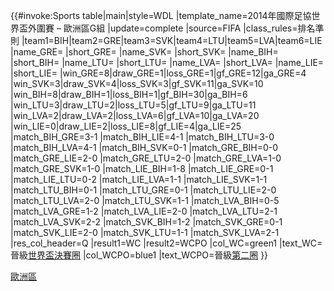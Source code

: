 {{#invoke:Sports table|main|style=WDL
|template_name=2014年國際足協世界盃外圍賽 – 歐洲區G組
|update=complete
|source=FIFA
|class_rules=排名準則
|team1=BIH|team2=GRE|team3=SVK|team4=LTU|team5=LVA|team6=LIE
|name_GRE={{fb|GRE}} |short_GRE={{flagdeco|GRE}}
|name_SVK={{fb|SVK}} |short_SVK={{flagdeco|SVK}}
|name_BIH={{fb|BIH|name=波斯尼亞}} |short_BIH={{flagdeco|BIH}}
|name_LTU={{fb|LTU}} |short_LTU={{flagdeco|LTU}}
|name_LVA={{fb|LVA}} |short_LVA={{flagdeco|LVA}}
|name_LIE={{fb|LIE}} |short_LIE={{flagdeco|LIE}}
|win_GRE=8|draw_GRE=1|loss_GRE=1|gf_GRE=12|ga_GRE=4
|win_SVK=3|draw_SVK=4|loss_SVK=3|gf_SVK=11|ga_SVK=10
|win_BIH=8|draw_BIH=1|loss_BIH=1|gf_BIH=30|ga_BIH=6
|win_LTU=3|draw_LTU=2|loss_LTU=5|gf_LTU=9|ga_LTU=11
|win_LVA=2|draw_LVA=2|loss_LVA=6|gf_LVA=10|ga_LVA=20
|win_LIE=0|draw_LIE=2|loss_LIE=8|gf_LIE=4|ga_LIE=25
|match_BIH_GRE=3-1
|match_BIH_LIE=4-1
|match_BIH_LTU=3-0
|match_BIH_LVA=4-1
|match_BIH_SVK=0-1
|match_GRE_BIH=0-0
|match_GRE_LIE=2-0
|match_GRE_LTU=2-0
|match_GRE_LVA=1-0
|match_GRE_SVK=1-0
|match_LIE_BIH=1-8
|match_LIE_GRE=0-1
|match_LIE_LTU=0-2
|match_LIE_LVA=1-1
|match_LIE_SVK=1-1
|match_LTU_BIH=0-1
|match_LTU_GRE=0-1
|match_LTU_LIE=2-0
|match_LTU_LVA=2-0
|match_LTU_SVK=1-1
|match_LVA_BIH=0-5
|match_LVA_GRE=1-2
|match_LVA_LIE=2-0
|match_LVA_LTU=2-1
|match_LVA_SVK=2-2
|match_SVK_BIH=1-2
|match_SVK_GRE=0-1
|match_SVK_LIE=2-0
|match_SVK_LTU=1-1
|match_SVK_LVA=2-1
|res_col_header=Q
|result1=WC |result2=WCPO
|col_WC=green1  |text_WC=晉級[[2014年國際足協世界盃|世界盃決賽圈]]
|col_WCPO=blue1 |text_WCPO=晉級[[2014年國際足協世界盃外圍賽 – 歐洲區第二圈|第二圈]]
}}<noinclude>
[[Category:2014年世界盃外圍賽|歐洲區]]
</noinclude>